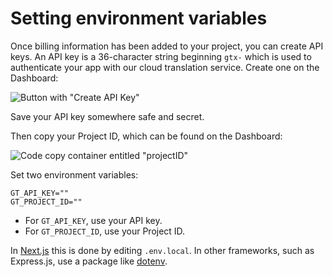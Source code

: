 # Setting environment variables

Once billing information has been added to your project, you can create API keys. An API key is a 36-character string beginning `gtx-` which is used to authenticate your app with our cloud translation service. Create one on the Dashboard:

![Button with "Create API Key"](/screenshots/create_api_key.jpeg)

Save your API key somewhere safe and secret.

Then copy your Project ID, which can be found on the Dashboard:

![Code copy container entitled "projectID"](/screenshots/project_id.jpeg)

Set two environment variables:

```.env copy
GT_API_KEY=""
GT_PROJECT_ID=""
```

- For `GT_API_KEY`, use your API key.
- For `GT_PROJECT_ID`, use your Project ID.

In [Next.js](https://nextjs.org/docs/app/building-your-application/configuring/environment-variables) this is done by editing `.env.local`. 
In other frameworks, such as Express.js, use a package like [dotenv](https://github.com/motdotla/dotenv).